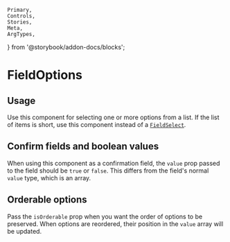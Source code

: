	Primary,
	Controls,
	Stories,
	Meta,
	ArgTypes,
} from '@storybook/addon-docs/blocks';


<Meta of={FieldOptionsStories} />

# FieldOptions

## Usage

Use this component for selecting one or more options from a list. If the list of items is short, use this component instead of a [`FieldSelect`](../?path=/docs/forms-fieldselect--docs).

## Confirm fields and boolean values

When using this component as a confirmation field, the `value` prop passed to the field should be `true` or `false`. This differs from the field's normal `value` type, which is an array.

## Orderable options

Pass the `isOrderable` prop when you want the order of options to be preserved. When options are reordered, their position in the `value` array will be updated.

<Primary />
<Controls />
<Stories />
